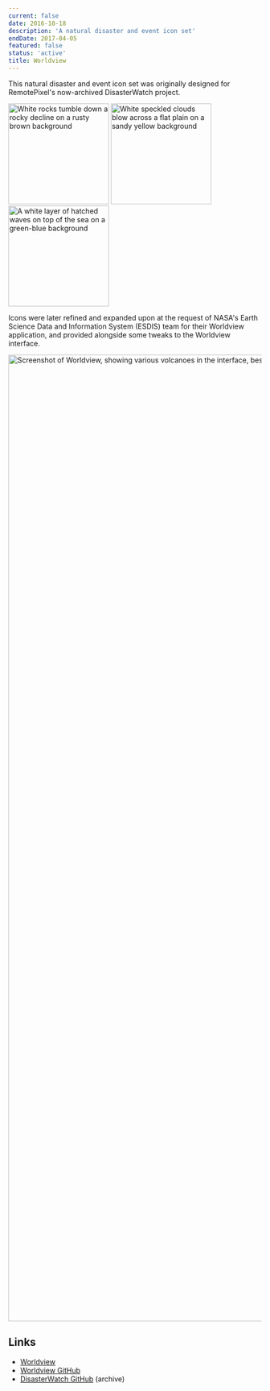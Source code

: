 ```yaml
---
current: false
date: 2016-10-18
description: 'A natural disaster and event icon set'
endDate: 2017-04-05
featured: false
status: 'active'
title: Worldview
---
```


This natural disaster and event icon set was originally designed for RemotePixel's now-archived DisasterWatch project.

<div class="gallery">
  <Image class="small greyscale" alt="White rocks tumble down a rocky decline on a rusty brown background" src={landslideIcon} width="200" height="200" />
  <Image class="small greyscale" alt="White speckled clouds blow across a flat plain on a sandy yellow background" src={sandstormIcon} width="200" height="200" />
  <Image class="small greyscale" alt="A white layer of hatched waves on top of the sea on a green-blue background" src={waterColorIcon} width="200" height="200" />
</div>

Icons were later refined and expanded upon at the request of NASA's Earth Science Data and Information System (ESDIS) team for their Worldview application, and provided alongside some tweaks to the Worldview interface.

<div class="gallery">
  <Image class="large greyscale" alt="Screenshot of Worldview, showing various volcanoes in the interface, beside some pixellated colours and a green landmass on a map of satellite imagery" src={screenshot1} width="1920" />
</div>

## Links
- [Worldview](https://worldview.earthdata.nasa.gov)
- [Worldview GitHub](https://github.com/nasa-gibs/worldview)
- [DisasterWatch GitHub](https://github.com/RemotePixel/disasterwatch) (archive)
